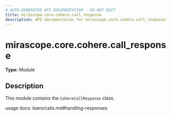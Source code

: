 ```yaml
---
# AUTO-GENERATED API DOCUMENTATION - DO NOT EDIT
title: mirascope.core.cohere.call_response
description: API documentation for mirascope.core.cohere.call_response
---
```


# mirascope.core.cohere.call_response

**Type:** Module

## Description

This module contains the `CohereCallResponse` class.

usage docs: learn/calls.md#handling-responses


